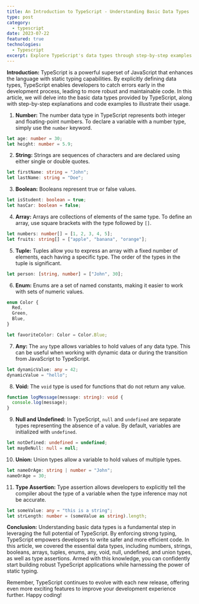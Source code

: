 ```yaml
---
title: An Introduction to TypeScript - Understanding Basic Data Types
type: post
category:
  - typescript
date: 2023-07-22
featured: true
technologies:
  - Typescript
excerpt: Explore TypeScript's data types through step-by-step examples for a solid understanding.
---
```


**Introduction:**
TypeScript is a powerful superset of JavaScript that enhances the language with static typing capabilities. By explicitly defining data types, TypeScript enables developers to catch errors early in the development process, leading to more robust and maintainable code. In this article, we will delve into the basic data types provided by TypeScript, along with step-by-step explanations and code examples to illustrate their usage.

1. **Number:**
   The number data type in TypeScript represents both integer and floating-point numbers. To declare a variable with a number type, simply use the `number` keyword.

```typescript
let age: number = 30;
let height: number = 5.9;
```

2. **String:**
   Strings are sequences of characters and are declared using either single or double quotes.

```typescript
let firstName: string = "John";
let lastName: string = "Doe";
```

3. **Boolean:**
   Booleans represent true or false values.

```typescript
let isStudent: boolean = true;
let hasCar: boolean = false;
```

4. **Array:**
   Arrays are collections of elements of the same type. To define an array, use square brackets with the type followed by `[]`.

```typescript
let numbers: number[] = [1, 2, 3, 4, 5];
let fruits: string[] = ["apple", "banana", "orange"];
```

5. **Tuple:**
   Tuples allow you to express an array with a fixed number of elements, each having a specific type. The order of the types in the tuple is significant.

```typescript
let person: [string, number] = ["John", 30];
```

6. **Enum:**
   Enums are a set of named constants, making it easier to work with sets of numeric values.

```typescript
enum Color {
  Red,
  Green,
  Blue,
}

let favoriteColor: Color = Color.Blue;
```

7. **Any:**
   The `any` type allows variables to hold values of any data type. This can be useful when working with dynamic data or during the transition from JavaScript to TypeScript.

```typescript
let dynamicValue: any = 42;
dynamicValue = "hello";
```

8. **Void:**
   The `void` type is used for functions that do not return any value.

```typescript
function logMessage(message: string): void {
  console.log(message);
}
```

9. **Null and Undefined:**
   In TypeScript, `null` and `undefined` are separate types representing the absence of a value. By default, variables are initialized with `undefined`.

```typescript
let notDefined: undefined = undefined;
let mayBeNull: null = null;
```

10. **Union:**
    Union types allow a variable to hold values of multiple types.

```typescript
let nameOrAge: string | number = "John";
nameOrAge = 30;
```

11. **Type Assertion:**
    Type assertion allows developers to explicitly tell the compiler about the type of a variable when the type inference may not be accurate.

```typescript
let someValue: any = "this is a string";
let strLength: number = (someValue as string).length;
```

**Conclusion:**
Understanding basic data types is a fundamental step in leveraging the full potential of TypeScript. By enforcing strong typing, TypeScript empowers developers to write safer and more efficient code. In this article, we covered the essential data types, including numbers, strings, booleans, arrays, tuples, enums, any, void, null, undefined, and union types, as well as type assertions. Armed with this knowledge, you can confidently start building robust TypeScript applications while harnessing the power of static typing.

Remember, TypeScript continues to evolve with each new release, offering even more exciting features to improve your development experience further. Happy coding!
